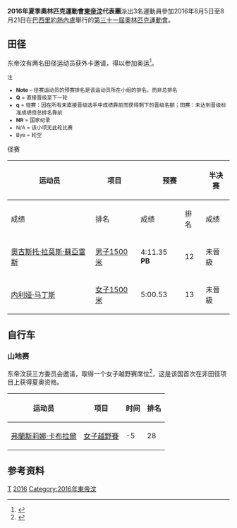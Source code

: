 {{NoteTA|G1=Sports}}
{{Infobox Country Olympics
|NOC=TLS
|games=2016年夏季
|competitors=3
|sports=2
|flagbearer=[[2016年夏季奧林匹克運動會入場旗手|開幕式]]：[[弗蘭斯莉娜·卡布拉爾|弗蘭斯莉娜·卡布拉爾]]（自行车）<ref>{{cite web |title=The Flagbearers for the Rio 2016 Opening Ceremony |url=https://stillmed.olympic.org/media/Document%20Library/OlympicOrg/News/2016/08/2016-08-05-Rio-2016-Opening-Ceremony-Flag-Bearers.pdf |publisher=[[国际奥林匹克委员会|International Olympic Committee]] |accessdate=2016-08-05 |date=2016-08-05 |archiveurl=https://web.archive.org/web/20160816094229/https://stillmed.olympic.org/media/Document%20Library/OlympicOrg/News/2016/08/2016-08-05-Rio-2016-Opening-Ceremony-Flag-Bearers.pdf |archivedate=2016-08-16 |deadurl=yes }}</ref><br/>闭幕式：[[奧古斯托·拉莫斯·蘇亞雷斯|奧古斯托·拉莫斯·蘇亞雷斯]]（田径）<ref>{{cite web|title=The Flagbearers for the Rio 2016 Closing Ceremony|url=https://stillmed.olympic.org/media/Document%20Library/OlympicOrg/News/2016/08/2016-08-21-Rio-2016-Closing-Ceremony-Flag-Bearers.pdf|publisher=International Olympic Committee|accessdate=2016-09-22|date=2016-08-21|archiveurl=https://web.archive.org/web/20160822094245/https://stillmed.olympic.org/media/Document%20Library/OlympicOrg/News/2016/08/2016-08-21-Rio-2016-Closing-Ceremony-Flag-Bearers.pdf|archivedate=2016-08-22|dead-url=no}}</ref>
|officials=
|gold=
|silver=
|bronze=
}}

'''2016年夏季奧林匹克運動會[[東帝汶|東帝汶]]代表團'''派出3名運動員參加2016年8月5日至8月21日在[[巴西|巴西]][[里約熱內盧|里約熱內盧]]舉行的[[2016年夏季奧林匹克運動會|第三十一屆奧林匹克運動會]]。

==田径==
{{main|2016年夏季奥林匹克运动会田径比赛}}
东帝汶有两名田径运动员获外卡邀请，得以参加奥运<ref>{{cite web|script-title=pt:Ciclista Anche Cabral faz estreia timorense no 'cross country' olímpico|url=http://desporto.sapo.pt/jogos_olimpicos/brasil_2016/artigo/2016/07/18/ciclista-anche-cabral-fara-a-estreia-timorense-no-cross-country-olimpico|publisher=SAPO|date=2016-07-18|accessdate=2016-07-23|archive-date=2016-10-04|archive-url=https://web.archive.org/web/20161004002437/http://desporto.sapo.pt/jogos_olimpicos/brasil_2016/artigo/2016/07/18/ciclista-anche-cabral-fara-a-estreia-timorense-no-cross-country-olimpico|dead-url=no}}</ref>。

<small>
;注
*'''Note''' – 径赛运动员的预赛排名是该运动员所在小组的排名，而非总排名
*'''Q''' = 直接晋级至下一轮
*'''q''' = 径赛：因在所有未直接晋级选手中成绩靠前而获得剩下的晋级名额；田赛：未达到晋级标准成绩但总排名靠前
*'''NR''' = 国家纪录
*N/A = 该小项无此轮比赛
*Bye = 轮空
</small>

;径赛
{| class="wikitable" style="font-size:90%"
|-
!rowspan="2"|运动员
!rowspan="2"|项目
!colspan="2"|预赛
!colspan="2"|半决赛
!colspan="2"|决赛
|-style="font-size:95%"
!成绩
!排名
!成绩
!排名
!成绩
!排名
|-align=center
|align=left|[[奧古斯托·拉莫斯·蘇亞雷斯|奧古斯托·拉莫斯·蘇亞雷斯]]
|align=left|[[2016年夏季奧林匹克運動會田徑男子1500公尺比賽|男子1500米]]
|4:11.35 '''PB'''
|12
|colspan=4|未晉級
|-align=center
|align=left|[[内利娅·马丁斯|内利娅·马丁斯]]
|align=left|[[2016年夏季奧林匹克運動會田徑女子1500公尺比賽|女子1500米]]
|5:00.53
|13
|colspan=4|未晉級
|}

==自行车==
{{main|2016年夏季奥林匹克运动会自行车比赛}}

===山地赛===
东帝汶获三方委员会邀请，取得一个女子越野赛席位<ref>{{cite news|url=http://www.uci.ch/pressreleases/final-list-starting-slots-allocated-for-mountain-bike-and-bmx-the-rio-206-olympic-games/|title=Final list of starting slots allocated for mountain bike and BMX at the Rio 2016 Olympic Games|publisher=[[國際自行車聯盟|UCI]]|accessdate=2016-07-01|archive-date=2017-12-22|archive-url=https://web.archive.org/web/20171222051342/http://www.uci.ch/pressreleases/final-list-starting-slots-allocated-for-mountain-bike-and-bmx-the-rio-206-olympic-games/|dead-url=no}}</ref>，这是该国首次在非田径项目上获得夏奥资格。

{| class="wikitable" style="font-size:90%"
|-
!运动员
!项目
!时间
!排名
|-align=center
|align=left|[[弗蘭斯莉娜·卡布拉爾|弗蘭斯莉娜·卡布拉爾]]
|align=left|[[2016年夏季奧林匹克運動會自由車女子越野賽|女子越野賽]]
| -5 {{abbr|LAP|被套圈}}
|28
|}

==参考资料==
{{reflist}}

{{Nations at the 2016 Summer Olympics}}

[[Category:2016年夏季奧林匹克運動會代表團|T]]
[[Category:奧林匹克運動會東帝汶代表團|2016]]
[[Category:2016年東帝汶|Category:2016年東帝汶]]